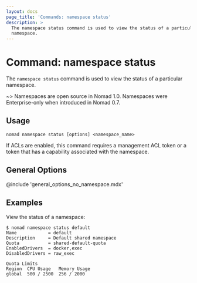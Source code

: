 ```yaml
---
layout: docs
page_title: 'Commands: namespace status'
description: >
  The namespace status command is used to view the status of a particular
  namespace.
---
```


# Command: namespace status

The `namespace status` command is used to view the status of a particular
namespace.

~> Namespaces are open source in Nomad 1.0. Namespaces were Enterprise-only
when introduced in Nomad 0.7.

## Usage

```plaintext
nomad namespace status [options] <namespace_name>
```

If ACLs are enabled, this command requires a management ACL token or a token
that has a capability associated with the namespace.

## General Options

@include 'general_options_no_namespace.mdx'

## Examples

View the status of a namespace:

```shell-session
$ nomad namespace status default
Name            = default
Description     = Default shared namespace
Quota           = shared-default-quota
EnabledDrivers  = docker,exec
DisabledDrivers = raw_exec

Quota Limits
Region  CPU Usage   Memory Usage
global  500 / 2500  256 / 2000
```
